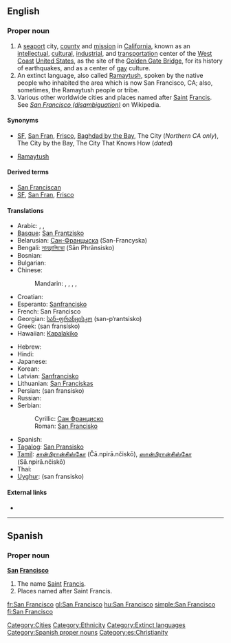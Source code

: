 {{wikipedia|dab=San Francisco (disambiguation)|San Franscisco}}
==English==
{{wikipedia|San Francisco|San Francisco (US city)}}
{{wikitravel}}

===Proper noun===
{{en-proper noun|sg=[[San]] [[Francisco]]}}

# A [[seaport]] city, [[county]] and [[mission]] in [[California]], known as an [[intellectual]], [[cultural]], [[industrial]], and [[transportation]] center of the [[West Coast]] [[United States]], as the site of the [[Golden Gate Bridge]], for its history of earthquakes, and as a center of [[gay]] culture.
# An extinct language, also called [[Ramaytush]], spoken by the native people who inhabited the area which is now San Francisco, CA; also, sometimes, the Ramaytush people or tribe.
# Various other worldwide cities and places named after [[Saint]] [[Francis]]. See ''[[w:San Francisco (disambiguation)|San Francisco (disambiguation)]]'' on Wikipedia.

====Synonyms====
* {{sense|city}} [[SF]], [[San Fran]], [[Frisco]], [[Baghdad by the Bay]], The City (''Northern CA only''), The City by the Bay, The City That Knows How (''dated'')
* {{sense|native people, native language}} [[Ramaytush]]

====Derived terms====
* [[San Franciscan]]
* [[SF]], [[San Fran]], [[Frisco]]

====Translations====
{{trans-top|San Francisco, California city}}
* Arabic: {{t|ar|سان فرانسسكو|tr=san furansisku}},  {{t|ar|سان فرانسيسكو|m|tr=san furansisku}},  {{t|ar|سان فرنسسكو|m|tr=san furansisku}}
* [[Basque]]: [[San Frantzisko]]
* Belarusian: [[Сан-Францыска]] (San-Francyska)
* Bengali: [[সানফ্রান্সিস্কো]] (Sān Phrānsisko)
* Bosnian: {{t-|bs|San Francisko|m}}
* Bulgarian: {{t-|bg|Сан Франциско|tr=San Francisko}}
* Chinese:
*: Mandarin: {{t|cmn|舊金山|sc=Hani}},  {{t|cmn|旧金山|tr=Jiùjīnshān|sc=Hani}},  {{t|cmn|聖弗朗西斯科|sc=Hani}},  {{t|cmn|圣弗朗西斯科|tr=Shèngfúlǎngxīsīkē|sc=Hani}},  {{t|cmn|三藩市|tr=Sānfān-shì|sc=Hani}}
* Croatian: {{t-|hr|San Francisko|m|xs=Cree}}
* Esperanto: [[Sanfrancisko]]
* French: San Francisco
* Georgian: [[სან-ფრანცისკო]] (san-p‘rantsisko)
* Greek: {{t|el|Σαν Φρανσίσκο|n}} (san fransísko)
* Hawaiian: [[Kapalakiko]]
{{trans-mid}}
* Hebrew: {{t|he|סן פרנסיסקו|tr=san fransisko}}
* Hindi: {{t|hi|सैनफ़्रान्सिस्को|tr=Sēnfrānsisko|xs=Hindi}}
* Japanese: {{t-|ja|サンフランシスコ|tr=Sanfuranshisuko}}
* Korean: {{t+|ko|샌프란시스코|tr=Senpeuransiseuko|sc=Hang}}
* Latvian: [[Sanfrancisko]]
* Lithuanian: [[San Franciskas]]
* Persian: {{fa-Arab|[[سان فرانسیسکو]]}} (san fransisko)
* Russian: {{t-|ru|Сан-Франциско|m|tr=San-Francísko}}
* Serbian:
*: Cyrillic: [[Сан Франциско]] {{m}}
*: Roman: [[San Francisko#Serbian|San Francisko]] {{m}}
* Spanish: {{t-|es|San Francisco}}
* [[Tagalog]]: [[San Pransisko]]
* [[Tamil]]: [[சான்பிரான்சிஸ்கோ]] (Čā.npirā.nčiskō), [[ஸான்பிரான்சிஸ்கோ]] (Sā.npirā.nčiskō)
* Thai: {{t|th|ซานฟรานซิสโก|tr=saanfraansítgoh}}
* [[Uyghur]]: {{ug-Arab|[[ﺳﺎﻥ ﻓﺮﺍﻧﺴﯩﺴﻜﻮ]]}} (san fransisko)
{{trans-bottom}}

====External links====
* {{ethnologue|lang=San Francisco|code=cst}}

----

==Spanish==

===Proper noun===
{{wikipedia|Saint Francis}}
'''[[san|San]] [[Francisco]]'''

# The name [[Saint]] [[Francis]].
# Places named after Saint Francis.

[[Category:Cities]]
[[Category:Ethnicity]]
[[Category:Extinct languages]]
[[Category:Spanish proper nouns]]
[[Category:es:Christianity]]

[[fr:San Francisco]]
[[gl:San Francisco]]
[[hu:San Francisco]]
[[simple:San Francisco]]
[[fi:San Francisco]]